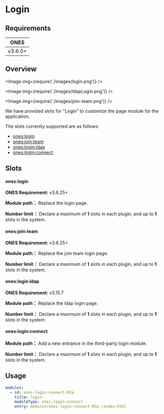 # Login

## Requirements

|  ONES   |
| :-----: |
| v3.6.0+ |

## Overview

<Image img={require('./images/login.png')} />

<Image img={require('./images/ldapLogin.png')} />

<Image img={require('./images/join-team.png')} />

We have provided slots for "Login" to customize the page module for the application.

The slots currently supported are as follows:

- [ones:login](#oneslogin)
- [ones:join:team](#onesjointeam)
- [ones:login:ldap](#onesloginldap)
- [ones:login:connect](#onesloginconnect)

## Slots

#### ones:login

**ONES Requirement:** v3.6.25+

**Module path：** Replace the login page.

**Number limit：** Declare a maximum of **1** slots in each plugin, and up to **1** slots in the system.

#### ones:join:team

**ONES Requirement:** v3.6.25+

**Module path：** Replace the join team login page.

**Number limit：** Declare a maximum of **1** slots in each plugin, and up to **1** slots in the system.

#### ones:login:ldap

**ONES Requirement:** v3.15.7

**Module path：** Replace the ldap login page.

**Number limit：** Declare a maximum of **1** slots in each plugin, and up to **1** slots in the system.

#### ones:login:connect

**Module path：** Add a new entrance in the third-party login module.

**Number limit：** Declare a maximum of **1** slots in each plugin, and up to **1** slots in the system.

## Usage

```yaml
modules:
  - id: ones-login-connect-RCp-
    title: login
    moduleType: ones:login:connect
    entry: modules/ones-login-connect-RCp-/index.html
```
